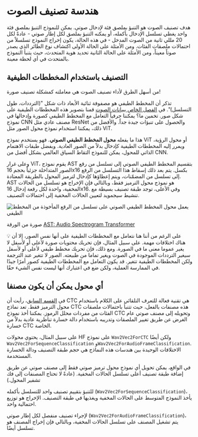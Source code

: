 # هندسة تصنيف الصوت

هدف تصنيف الصوت هو التنبؤ بملصق فئة لإدخال صوتي. يمكن للنموذج التنبؤ بملصق فئة واحد يغطي تسلسل الإدخال بأكمله، أو يمكنه التنبؤ بملصق لكل إطار صوتي - عادةً لكل 20 مللي ثانية من الصوت المدخل - في هذه الحالة، يكون إخراج النموذج تسلسلاً من احتمالات ملصقات الفئات. ومن الأمثلة على الحالة الأولى اكتشاف نوع الطائر الذي يصدر صوتاً معيناً، ومن الأمثلة على الحالة الثانية تحديد هوية المتحدث، حيث يتنبأ النموذج بالمتحدث في أي لحظة معينة.

## التصنيف باستخدام المخططات الطيفية

من أسهل الطرق لأداء تصنيف الصوت هي معاملته كمشكلة تصنيف صورة!

تذكر أن المخطط الطيفي هو مصفوفة ثنائية الأبعاد ذات شكل "(الترددات، طول التسلسل)". في [الفصل الخاص ببيانات الصوت](../chapter1/audio_data) قمنا بتصوير هذه المخططات الطيفية على شكل صور. تخمين ما؟ يمكننا حرفياً التعامل مع المخطط الطيفي كصورة وإدخالها في نموذج CNN مصنف عادي مثل ResNet والحصول على تنبؤات جيدة جداً. والأفضل من ذلك، يمكننا استخدام نموذج محول الصور مثل ViT.

هذا ما يفعله **محول المخطط الطيفي الصوتي**. فهو يستخدم نموذج ViT أو محول الرؤية، ويمرر إليه المخططات الطيفية كإدخال بدلاً من الصور العادية. وبفضل طبقات الاهتمام الذاتي للمحول، يمكن للنموذج التقاط السياق العالمي بشكل أفضل من CNN.

وعلى غرار ViT، يقوم نموذج AST بتقسيم المخطط الطيفي الصوتي إلى تسلسل من رقع الصور المتداخلة جزئياً بحجم 16x16 بكسل. يتم بعد ذلك إسقاط هذا التسلسل من الرقع إلى تسلسل من المضمّنات، ويتم إعطاؤها كإدخال لترميز المحول بالطريقة المعتادة. AST هو نموذج محول الترميز فقط، وبالتالي فإن الإخراج هو تسلسل من الحالات المخفية، واحدة لكل رقعة إدخال 16x16. وفي الأعلى، توجد طبقة تصنيف بسيطة مع تنشيط سيجمويد لتعيين الحالات المخفية إلى احتمالات التصنيف.

<div class="flex justify-center">
<img src="https://huggingface.co/datasets/huggingface-course/audio-course-images/resolve/main/ast.png" alt="يعمل محول المخطط الطيفي الصوتي على تسلسل من الرقع المأخوذة من المخطط الطيفي">
</div>

صورة من الورقة [AST: Audio Spectrogram Transformer](https://arxiv.org/pdf/2104.01778.pdf)

<Tip>
💡 على الرغم من أننا هنا نتعامل مع المخططات الطيفية على أنها نفس الصور، إلا أن هناك اختلافات مهمة. على سبيل المثال، فإن تحريك محتويات صورة لأعلى أو لأسفل لا يغير عموما معنى ما في الصورة. ومع ذلك، فإن تحريك مخطط طيفي لأعلى أو لأسفل سيغير الترددات الموجودة في الصوت ويغير تماما من طبيعته. الصور لا تتغير عند الترجمة ولكن المخططات الطيفية تتغير. قد يكون التعامل مع المخططات الطيفية كصور أمرًا جيدًا في الممارسة العملية، ولكن ضع في اعتبارك أنها ليست نفس الشيء حقًا.
</Tip>

## أي محول يمكن أن يكون مصنفا

في [القسم السابق](ctc)، رأيت أن CTC هي تقنية فعالة للتعرف التلقائي على الكلام باستخدام محول الترميز فقط. تعد نماذج CTC هذه مصنفات بالفعل، حيث تتنبأ باحتمالات ملصقات الفئات من مفردات محلل الرموز. يمكننا أخذ نموذج CTC وتحويله إلى مصنف صوتي عام الغرض عن طريق تغيير الملصقات وتدريبه باستخدام دالة خسارة تناظرية عادية بدلاً من خسارة CTC الخاصة.

على سبيل المثال، يحتوي محولات HF على نموذج `Wav2Vec2ForCTC` ولكن أيضًا `Wav2Vec2ForSequenceClassification` و`Wav2Vec2ForAudioFrameClassification`. الاختلافات الوحيدة بين هندسات هذه النماذج هي حجم طبقة التصنيف ودالة الخسارة المستخدمة.

في الواقع، يمكن تحويل أي نموذج محول ترميز صوتي فقط إلى مصنف صوتي عن طريق إضافة طبقة تصنيف أعلى تسلسل الحالات المخفية. (عادةً لا تحتاج المصنفات إلى فك تشفير المحول.)

للتنبؤ بتقييم تصنيف واحد للتسلسل بأكمله (`Wav2Vec2ForSequenceClassification`)، يأخذ النموذج المتوسط على الحالات المخفية ويغذيها في طبقة التصنيف. الإخراج هو توزيع احتمالية واحد.

لإجراء تصنيف منفصل لكل إطار صوتي (`Wav2Vec2ForAudioFrameClassification`)، يتم تشغيل المصنف على تسلسل الحالات المخفية، وبالتالي فإن إخراج المصنف هو تسلسل أيضًا.